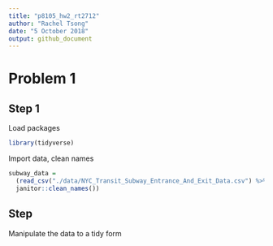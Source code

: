 ```yaml
---
title: "p8105_hw2_rt2712"
author: "Rachel Tsong"
date: "5 October 2018"
output: github_document
---
```


# Problem 1

## Step 1

Load packages
```r
library(tidyverse)
```

Import data, clean names
```r
subway_data = 
  (read_csv("./data/NYC_Transit_Subway_Entrance_And_Exit_Data.csv") %>%
  janitor::clean_names())
```

## Step

Manipulate the data to a tidy form

```r

```












